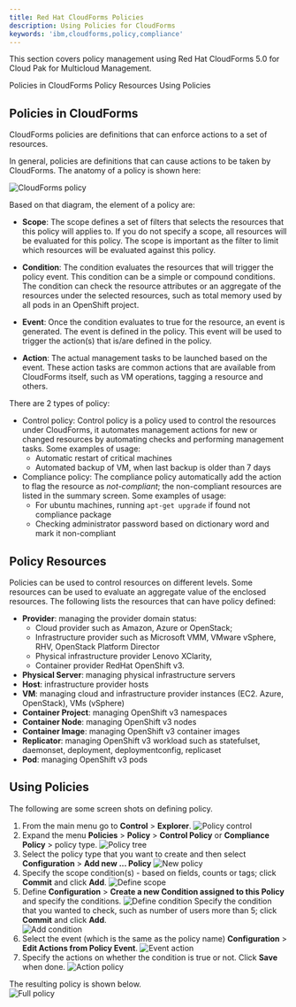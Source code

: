 ```yaml
---
title: Red Hat CloudForms Policies
description: Using Policies for CloudForms
keywords: 'ibm,cloudforms,policy,compliance'
---
```


<PageDescription>

This section covers policy management using Red Hat CloudForms 5.0 for Cloud Pak
for Multicloud Management.

</PageDescription>

<AnchorLinks>
  <AnchorLink>Policies in CloudForms</AnchorLink>
  <AnchorLink>Policy Resources</AnchorLink>
  <AnchorLink>Using Policies</AnchorLink>
</AnchorLinks>


## Policies in CloudForms

CloudForms policies are definitions that can enforce actions to a set of resources.


In general, policies are definitions that can cause actions to be taken by CloudForms.
The anatomy of a policy is shown here:

![CloudForms policy](/assets/img/cp4mcm/cf5_policy.png)

Based on that diagram, the element of a policy are:

- **Scope**: The scope defines a set of filters that selects the resources that this policy will applies to.
If you do not specify a scope, all resources will be evaluated for this policy.
The scope is important as the filter to limit which resources will be evaluated against this policy.

- **Condition**: The condition evaluates the resources that will trigger the policy event.
This condition can be a simple or compound conditions.
The condition can check the resource attributes or an aggregate of the resources under the selected resources,
such as total memory used by all pods in an OpenShift project.

- **Event**: Once the condition evaluates to true for the resource, an event is generated.
The event is defined in the policy. This event will be used to trigger the action(s) that is/are defined in the policy.

- **Action**: The actual management tasks to be launched based on the event.
These action tasks are common actions that are available from CloudForms itself, such as VM operations, tagging a resource and others.

There are 2 types of policy:

- Control policy: Control policy is a policy used to control the resources under CloudForms,
it automates management actions for new or changed resources by automating checks and performing management tasks.
Some examples of usage:
  - Automatic restart of critical machines
  - Automated backup of VM, when last backup is older than 7 days
- Compliance policy: The compliance policy automatically add the action to flag the resource as *not-compliant*; the non-compliant resources are listed in the summary screen.
Some examples of usage:
  - For ubuntu machines, running `apt-get upgrade` if found not compliance package
  - Checking administrator password based on dictionary word and mark it non-compliant


## Policy Resources

Policies can be used to control resources on different levels.
Some resources can be used to evaluate an aggregate value of the enclosed resources.
The following lists the resources that can have policy defined:

- **Provider**: managing the provider domain status:
    - Cloud provider such as Amazon, Azure or OpenStack;
    - Infrastructure provider such as Microsoft VMM, VMware vSphere, RHV, OpenStack Platform Director
    - Physical infrastructure provider Lenovo XClarity,
    - Container provider RedHat OpenShift v3.
- **Physical Server**: managing physical infrastructure servers
- **Host**: infrastructure provider hosts
- **VM**: managing cloud and infrastructure provider instances (EC2. Azure, OpenStack), VMs (vSphere)
- **Container Project**: managing OpenShift v3 namespaces
- **Container Node**: managing OpenShift v3 nodes
- **Container Image**: managing OpenShift v3 container images
- **Replicator**: managing OpenShift v3 workload such as statefulset, daemonset, deployment, deploymentconfig, replicaset
- **Pod**: managing OpenShift v3 pods



## Using Policies

The following are some screen shots on defining policy.

1. From the main menu go to **Control** > **Explorer**.
![Policy control](/assets/img/cp4mcm/cf5_01_explorer.png)
2. Expand the menu **Policies** > **Policy** > **Control Policy** or **Compliance Policy** > policy type.
![Policy tree](/assets/img/cp4mcm/cf5_02_tree.png)
3. Select the policy type that you want to create and then select **Configuration** > **Add new ... Policy**
![New policy](/assets/img/cp4mcm/cf5_03_addpolicy.png)
4. Specify the scope condition(s) - based on fields, counts or tags; click **Commit** and click **Add**.
![Define scope](/assets/img/cp4mcm/cf5_04_scope.png)
5. Define **Configuration** > **Create a new Condition assigned to this Policy** and specify the conditions.
![Define condition](/assets/img/cp4mcm/cf5_05_createcondition.png)
Specify the condition that you wanted to check, such as number of users more than 5; click **Commit** and click **Add**. <br/>![Add condition](/assets/img/cp4mcm/cf5_05_condition.png)
6. Select the event (which is the same as the policy name) **Configuration** > **Edit Actions from Policy Event**.
![Event action](/assets/img/cp4mcm/cf5_06_event.png)
7. Specify the actions on whether the condition is true or not. Click **Save** when done.
![Action policy](/assets/img/cp4mcm/cf5_07_action.png)

The resulting policy is shown below. <br/>![Full policy](/assets/img/cp4mcm/cf5_10_policy.png)

